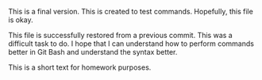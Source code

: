 This is a final version.
This is created to test commands.
Hopefully, this file is okay.

This file is successfully restored from a previous commit. This was a difficult task to do. I hope that I can understand how to perform commands better in Git Bash and understand the syntax better.

This is a short text for homework purposes.
